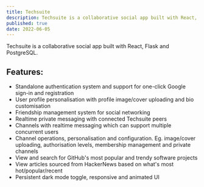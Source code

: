 ```yaml
---
title: Techsuite
description: Techsuite is a collaborative social app built with React, Flask and PostgreSQL.
published: true
date: 2022-06-05
---
```


Techsuite is a collaborative social app built with React, Flask and PostgreSQL.

## Features:

-   Standalone authentication system and support for one-click Google sign-in and registration
-   User profile personalisation with profile image/cover uploading and bio customisation
-   Friendship management system for social networking
-   Realtime private messaging with connected Techsuite peers
-   Channels with realtime messaging which can support multiple concurrent users
-   Channel operations, personalisation and configuration. Eg. image/cover uploading, authorisation levels, membership management and private channels
-   View and search for GitHub's most popular and trendy software projects
-   View articles sourced from HackerNews based on what's most hot/popular/recent
-   Persistent dark mode toggle, responsive and animated UI
